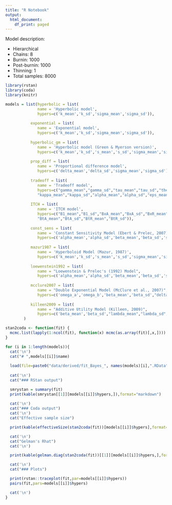 ```yaml
---
title: "R Notebook"
output:
  html_document:
    df_print: paged
---
```


Model description:

* Hierarchical
* Chains: 8
* Burnin: 1000
* Post-burnin: 1000
* Thinning: 1
* Total samples: 8000


```r
library(rstan)
library(coda)
library(knitr)

models = list(hyperbolic = list(
              name = 'Hyperbolic model', 
              hypers=c('k_mean','k_sd','sigma_mean','sigma_sd')),
                
           exponential = list(
              name = 'Exponential model',
              hypers=c('k_mean','k_sd','sigma_mean','sigma_sd')),
                
           hyperbolic_gm = list( 
              name = 'Hyperbolic model (Green & Myerson version)',
              hypers=c('k_mean','k_sd','s_mean','s_sd','sigma_mean','sigma_sd')),
           
           prop_diff = list( 
              name = 'Proportional difference model',
              hypers=c('delta_mean','delta_sd','sigma_mean','sigma_sd')),  
           
           tradeoff = list(
              name = 'Tradeoff model',
              hypers=c("gamma_mean","gamma_sd","tau_mean","tau_sd","theta_mean","theta_sd",
              "kappa_mean","kappa_sd","alpha_mean","alpha_sd","eps_mean","eps_sd")),
              
           ITCH = list(
              name = 'ITCH model',
              hypers=c("B1_mean","B1_sd","BxA_mean","BxA_sd","BxR_mean","BxR_sd",
              "BtA_mean","BtA_sd","BtR_mean","BtR_sd")),
              
           const_sens = list(
              name = 'Constant Sensitivity Model (Ebert & Prelec, 2007)',
              hypers=c('alpha_mean','alpha_sd','beta_mean','beta_sd','sigma_mean','sigma_sd')),
              
           mazur1987 = list(
              name = 'Hyperboloid Model (Mazur, 1987)',
              hypers=c('k_mean','k_sd','s_mean','s_sd','sigma_mean','sigma_sd')),
           
           loewenstein1992 = list(
              name = "Loewenstein & Prelec's (1992) Model",
              hypers=c('alpha_mean','alpha_sd','beta_mean','beta_sd','sigma_mean','sigma_sd')),
           
           mcclure2007 = list(
              name = "Double Exponential Model (McClure et al., 2007)",
              hypers=c('omega_a','omega_b','beta_mean','beta_sd',"delta_mean","delta_sd","sigma_mean",'sigma_sd')),  
           
           killeen2009 = list(
              name = "Additive Utility Model (Killeen, 2009)",
              hypers=c('beta_mean','beta_sd',"lambda_mean","lambda_sd","sigma_mean",'sigma_sd'))
        )

stan2coda <- function(fit) {
  mcmc.list(lapply(1:ncol(fit), function(x) mcmc(as.array(fit)[,x,])))
}

for (i in 1:length(models)){
  cat('\n')  
  cat("# ",models[[i]]$name)
  
  load(file=paste0("data/derived/fit_Bayes_", names(models)[i],".RData"))
  
  cat('\n') 
  cat("### RStan output")

  smrystan = summary(fit)
  print(kable(smrystan[[1]][models[[i]]$hypers,]),format="markdown")
  
  cat('\n') 
  cat("### Coda output")
  cat('\n')
  cat("Effective sample size")

  print(kable(effectiveSize(stan2coda(fit))[models[[i]]$hypers],format="markdown",col.names="n_eff"))

  cat('\n')
  cat("Gelman's Rhat")
  cat('\n')

  print(kable(gelman.diag(stan2coda(fit))[[1]][models[[i]]$hypers,],format="markdown"))

  cat('\n')
  cat("### Plots")

  print(rstan::traceplot(fit,par=models[[i]]$hypers))
  pairs(fit,pars=models[[i]]$hypers)

  cat('\n')
}
```

